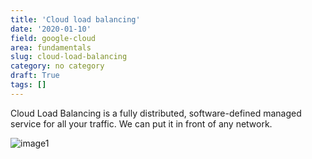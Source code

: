```yaml
---
title: 'Cloud load balancing'
date: '2020-01-10'
field: google-cloud
area: fundamentals
slug: cloud-load-balancing
category: no category
draft: True
tags: []
---
```


Cloud Load Balancing is a fully distributed, software-defined managed service for all your traffic. We can put it in front of any network.

![image1](./assets/cloud-load-balancing-01.png)

